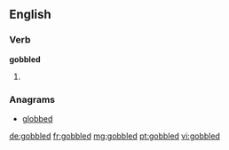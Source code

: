 ==English==

===Verb===
'''gobbled'''

# {{past of|[[gobble]]}}

===Anagrams===
* [[globbed#English|globbed]]

[[de:gobbled]]
[[fr:gobbled]]
[[mg:gobbled]]
[[pt:gobbled]]
[[vi:gobbled]]
